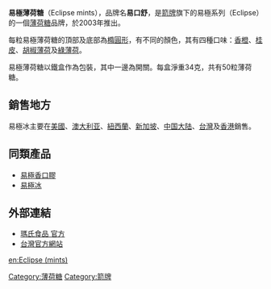 {{Unreferenced|time=2019-06-19T18:53:39+00:00}}
{{暂定名称}}
'''易極薄荷糖'''（Eclipse mints），品牌名'''易口舒'''，是[[箭牌|箭牌]]旗下的易極系列（Eclipse）的一個[[薄荷糖|薄荷糖]]品牌，於2003年推出。

每粒易極薄荷糖的頂部及底部為[[橢圓形|橢圓形]]，有不同的顏色，其有四種口味：[[香橙|香橙]]、[[桂皮|桂皮]]、[[胡椒薄荷|胡椒薄荷]]及[[綠薄荷|綠薄荷]]。

易極薄荷糖以鐵盒作為包裝，其中一邊為開關。每盒淨重34克，共有50粒薄荷糖。

==銷售地方==
易極冰主要在[[美國|美國]]、[[澳大利亚|澳大利亚]]、[[紐西蘭|紐西蘭]]、[[新加坡|新加坡]]、[[中国大陆|中国大陆]]、[[台灣|台灣]]及[[香港|香港]]銷售。

==同類產品==
*[[易極香口膠|易極香口膠]]
*[[易極冰|易極冰]]

==外部連結==
* [https://www.mars.com/ 瑪氏食品 官方] {{Wayback|url=https://www.mars.com/ |date=20210720032156 }}
* [http://www.eclipse.com.tw/ 台灣官方網站] {{Wayback|url=http://www.eclipse.com.tw/ |date=20211201110703 }}
{{Dessert-stub}}

[[Category:薄荷糖|Category:薄荷糖]]
[[Category:箭牌|Category:箭牌]]

[[en:Eclipse_(mints)|en:Eclipse (mints)]]
